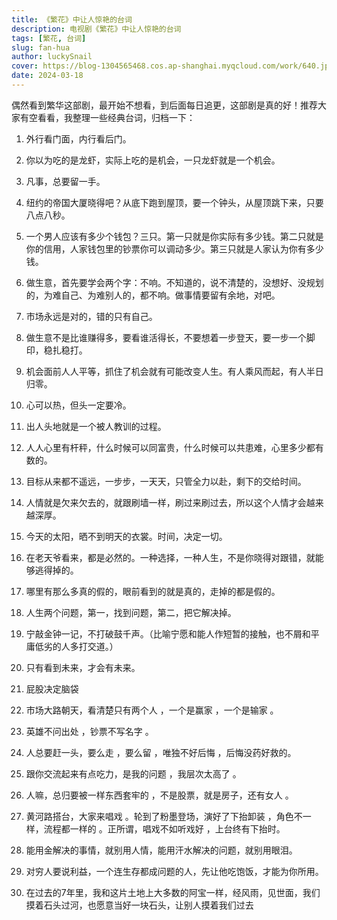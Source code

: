 ```yaml
---
title: 《繁花》中让人惊艳的台词
description: 电视剧《繁花》中让人惊艳的台词
tags: [繁花, 台词]
slug: fan-hua
author: luckySnail
cover: https://blog-1304565468.cos.ap-shanghai.myqcloud.com/work/640.jpeg
date: 2024-03-18
---
```


偶然看到繁华这部剧，最开始不想看，到后面每日追更，这部剧是真的好！推荐大家有空看看，我整理一些经典台词，归档一下：

1.  外行看门面，内行看后门。

2.  你以为吃的是龙虾，实际上吃的是机会，一只龙虾就是一个机会。

3.  凡事，总要留一手。

4.  纽约的帝国大厦晓得吧？从底下跑到屋顶，要一个钟头，从屋顶跳下来，只要八点八秒。

5.  一个男人应该有多少个钱包？三只。第一只就是你实际有多少钱。第二只就是你的信用，人家钱包里的钞票你可以调动多少。第三只就是人家认为你有多少钱。

6.  做生意，首先要学会两个字：不响。不知道的，说不清楚的，没想好、没规划的，为难自己、为难别人的，都不响。做事情要留有余地，对吧。

7.  市场永远是对的，错的只有自己。

8.  做生意不是比谁赚得多，要看谁活得长，不要想着一步登天，要一步一个脚印，稳扎稳打。

9.  机会面前人人平等，抓住了机会就有可能改变人生。有人乘风而起，有人半日归零。

10. 心可以热，但头一定要冷。

11. 出人头地就是一个被人教训的过程。

12. 人人心里有杆秤，什么时候可以同富贵，什么时候可以共患难，心里多少都有数的。

13. 目标从来都不遥远，一步步，一天天，只管全力以赴，剩下的交给时间。

14. 人情就是欠来欠去的，就跟刷墙一样，刷过来刷过去，所以这个人情才会越来越深厚。

15. 今天的太阳，晒不到明天的衣裳。时间，决定一切。

16. 在老天爷看来，都是必然的。一种选择，一种人生，不是你晓得对跟错，就能够逃得掉的。

17. 哪里有那么多真的假的，眼前看到的就是真的，走掉的都是假的。

18. 人生两个问题，第一，找到问题，第二，把它解决掉。

19. 宁敲金钟一记，不打破鼓千声。（比喻宁愿和能人作短暂的接触，也不屑和平庸低劣的人多打交道。）

20. 只有看到未来，才会有未来。

21. 屁股决定脑袋

22. 市场大路朝天，看清楚只有两个人 ，一个是赢家 ，一个是输家 。

23. 英雄不问出处 ，钞票不写名字 。

24. 人总要赶一头，要么走 ，要么留 ，唯独不好后悔 ，后悔没药好救的。

25. 跟你交流起来有点吃力，是我的问题 ，我层次太高了 。

26. 人嘛，总归要被一样东西套牢的 ，不是股票，就是房子，还有女人 。

27. 黄河路搭台，大家来唱戏 。轮到了粉墨登场，演好了下抬卸装 ，角色不一样，流程都一样的 。正所谓，唱戏不如听戏好 ，上台终有下抬时。

28. 能用金解决的事情，就别用人情，能用汗水解决的问题，就别用眼泪。

29. 对穷人要说利益，一个连生存都成问题的人，先让他吃饱饭，才能为你所用。

30. 在过去的7年里，我和这片土地上大多数的阿宝一样，经风雨，见世面，我们摸着石头过河，也愿意当好一块石头，让别人摸着我们过去
